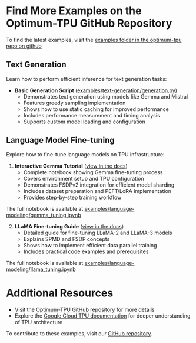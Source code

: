 # Find More Examples on the Optimum-TPU GitHub Repository

To find the latest examples, visit the [examples folder in the optimum-tpu repo on github](https://github.com/huggingface/optimum-tpu/tree/main/examples)

## Text Generation
Learn how to perform efficient inference for text generation tasks:

- **Basic Generation Script** ([examples/text-generation/generation.py](https://github.com/huggingface/optimum-tpu/blob/main/examples/text-generation/generation.py))
  - Demonstrates text generation using models like Gemma and Mistral
  - Features greedy sampling implementation
  - Shows how to use static caching for improved performance
  - Includes performance measurement and timing analysis
  - Supports custom model loading and configuration

## Language Model Fine-tuning
Explore how to fine-tune language models on TPU infrastructure:

1. **Interactive Gemma Tutorial** ([view in the docs](../howto/gemma_tuning))
   - Complete notebook showing Gemma fine-tuning process
   - Covers environment setup and TPU configuration
   - Demonstrates FSDPv2 integration for efficient model sharding
   - Includes dataset preparation and PEFT/LoRA implementation
   - Provides step-by-step training workflow

The full notebook is available at [examples/language-modeling/gemma_tuning.ipynb](https://github.com/huggingface/optimum-tpu/blob/main/examples/language-modeling/gemma_tuning.ipynb)


2. **LLaMA Fine-tuning Guide** ([view in the docs](../howto/llama_tuning))
   - Detailed guide for fine-tuning LLaMA-2 and LLaMA-3 models
   - Explains SPMD and FSDP concepts
   - Shows how to implement efficient data parallel training
   - Includes practical code examples and prerequisites

The full notebook is available at [examples/language-modeling/llama_tuning.ipynb](https://github.com/huggingface/optimum-tpu/blob/main/examples/language-modeling/llama_tuning.ipynb)

# Additional Resources

- Visit the [Optimum-TPU GitHub repository](https://github.com/huggingface/optimum-tpu) for more details
- Explore the [Google Cloud TPU documentation](https://cloud.google.com/tpu/docs) for deeper understanding of TPU architecture

To contribute to these examples, visit our [GitHub repository](https://github.com/huggingface/optimum-tpu).
